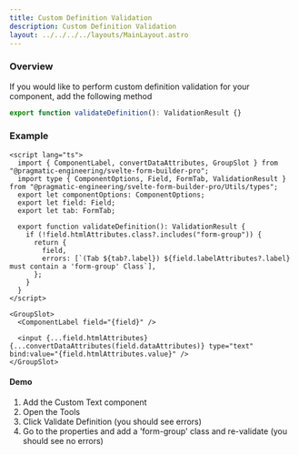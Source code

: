 ```yaml
---
title: Custom Definition Validation
description: Custom Definition Validation
layout: ../../../../layouts/MainLayout.astro
---
```



### Overview

If you would like to perform custom definition validation for your component, add the following method

```ts
export function validateDefinition(): ValidationResult {}
```

### Example

```svelte
<script lang="ts">
  import { ComponentLabel, convertDataAttributes, GroupSlot } from "@pragmatic-engineering/svelte-form-builder-pro";
  import type { ComponentOptions, Field, FormTab, ValidationResult } from "@pragmatic-engineering/svelte-form-builder-pro/Utils/types";
  export let componentOptions: ComponentOptions;
  export let field: Field;
  export let tab: FormTab;

  export function validateDefinition(): ValidationResult {
    if (!field.htmlAttributes.class?.includes("form-group")) {
      return {
        field,
        errors: [`(Tab ${tab?.label}) ${field.labelAttributes?.label} must contain a 'form-group' Class`],
      };
    }
  }
</script>

<GroupSlot>
  <ComponentLabel field="{field}" />

  <input {...field.htmlAttributes} {...convertDataAttributes(field.dataAttributes)} type="text" bind:value="{field.htmlAttributes.value}" />
</GroupSlot>
```

#### Demo

1. Add the Custom Text component
2. Open the Tools
3. Click Validate Definition (you should see errors)
4. Go to the properties and add a 'form-group' class and re-validate (you should see no errors)

<Demo client:load />
